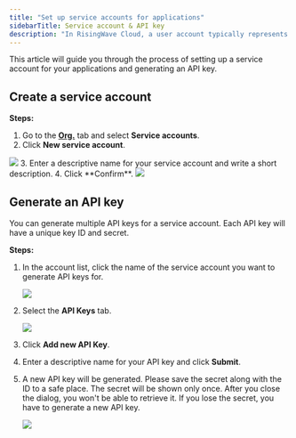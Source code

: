 ```yaml
---
title: "Set up service accounts for applications"
sidebarTitle: Service account & API key
description: "In RisingWave Cloud, a user account typically represents an individual user who interacts with resources via the user interface. On the other hand, a service account represents an application. It accesses RisingWave Cloud resources on the application's behalf, using API keys for authentication."
---
```


This article will guide you through the process of setting up a service account for your applications and generating an API key.

## Create a service account

**Steps:**

1. Go to the [**Org.**](https://cloud.risingwave.com/organization/) tab and select **Service accounts**.
2. Click **New service account**.
<Frame>
  <img src="/images/cloud/service-account/org-create-service-account.png"/>
</Frame>
3. Enter a descriptive name for your service account and write a short description.
4. Click **Confirm**.
<Frame>
  <img src="/images/cloud/service-account/org-service-account.png"/>
</Frame>

## Generate an API key

You can generate multiple API keys for a service account. Each API key will have a unique key ID and secret.

**Steps:**

1. In the account list, click the name of the service account you want to generate API keys for.
    <Frame>
      <img src="/images/cloud/service-account/org-service-account-1.png"/>
    </Frame>

2. Select the **API Keys** tab.
    <Frame>
      <img src="/images/cloud/service-account/org-service-account-api-empty.png"/>
    </Frame>
3. Click **Add new API Key**.
4. Enter a descriptive name for your API key and click **Submit**.
5. A new API key will be generated. Please save the secret along with the ID to a safe place.
    <Warning>
    The secret will be shown only once. After you close the dialog, you won't be able to retrieve it. If you lose the secret, you have to generate a new API key.
    </Warning>
    <Frame>
      <img src="/images/cloud/service-account/org-service-account-api-key.png"/>
    </Frame>
